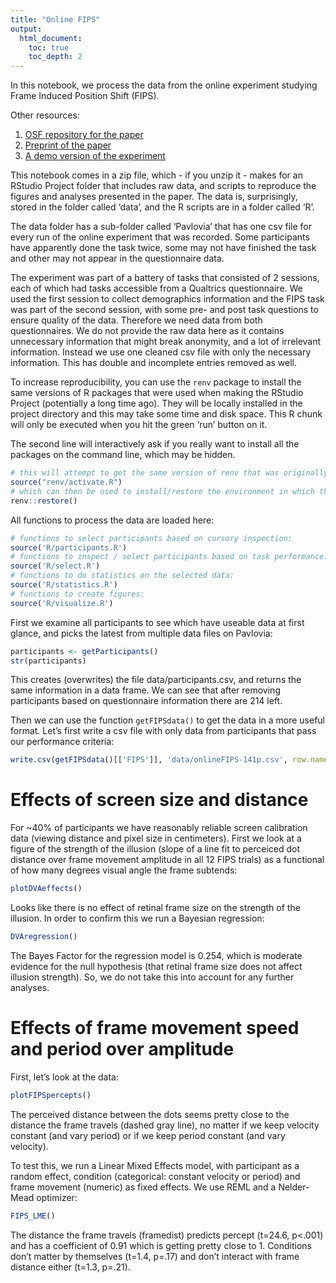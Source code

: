 ```yaml
---
title: "Online FIPS"
output:
  html_document:
    toc: true
    toc_depth: 2
---
```


In this notebook, we process the data from the online experiment studying Frame Induced Position Shift (FIPS). 

Other resources:

1. [OSF repository for the paper](https://osf.io/y5xrn/)
2. [Preprint of the paper](https://doi.org/10.1101/2021.01.23.427924)
3. [A demo version of the experiment](https://run.pavlovia.org/mthart/pubdemo/html/)

This notebook comes in a zip file, which - if you unzip it - makes for an RStudio Project folder that includes raw data, and scripts to reproduce the figures and analyses presented in the paper. The data is, surprisingly, stored in the folder called 'data', and the R scripts are in a folder called 'R'.

The data folder has a sub-folder called 'Pavlovia' that has one csv file for every run of the online experiment that was recorded. Some participants have apparently done the task twice, some may not have finished the task and other may not appear in the questionnaire data.

The experiment was part of a battery of tasks that consisted of 2 sessions, each of which had tasks accessible from a Qualtrics questionnaire. We used the first session to collect demographics information and the FIPS task was part of the second session, with some pre- and post task questions to ensure quality of the data. Therefore we need data from both questionnaires. We do not provide the raw data here as it contains unnecessary information that might break anonymity, and a lot of irrelevant information. Instead we use one cleaned csv file with only the necessary information. This has double and incomplete entries removed as well.

To increase reproducibility, you can use the `renv` package to install the same versions of R packages that were used when making the RStudio Project (potentially a long time ago). They will be locally installed in the project directory and this may take some time and disk space. This R chunk will only be executed when you hit the green 'run' button on it.

The second line will interactively ask if you really want to install all the packages on the command line, which may be hidden.

```r
# this will attempt to get the same version of renv that was originally used:
source("renv/activate.R")
# which can then be used to install/restore the environment in which the scripts were run initially:
renv::restore()
```

All functions to process the data are loaded here:

```r
# functions to select participants based on cursory inspection:
source('R/participants.R')
# functions to inspect / select participants based on task performance:
source('R/select.R')
# functions to do statistics on the selected data:
source('R/statistics.R')
# functions to create figures:
source('R/visualize.R')
```

First we examine all participants to see which have useable data at first glance, and picks the latest from multiple data files on Pavlovia:

```r
participants <- getParticipants()
str(participants)
```

This creates (overwrites) the file data/participants.csv, and returns the same information in a data frame. We can see that after removing participants based on questionnaire information there are 214 left.

Then we can use the function `getFIPSdata()` to get the data in a more useful format. Let's first write a csv file with only data from participants that pass our performance criteria:

```r
write.csv(getFIPSdata()[['FIPS']], 'data/onlineFIPS-141p.csv', row.names=F)
```

# Effects of screen size and distance

For ~40% of participants we have reasonably reliable screen calibration data (viewing distance and pixel size in centimeters). First we look at a figure of the strength of the illusion (slope of a line fit to perceiced dot distance over frame movement amplitude in all 12 FIPS trials) as a functional of how many degrees visual angle the frame subtends:

```r
plotDVAeffects()
```

Looks like there is no effect of retinal frame size on the strength of the illusion. In order to confirm this we run a Bayesian regression:

```r
DVAregression()
```

The Bayes Factor for the regression model is 0.254, which is moderate evidence for the null hypothesis (that retinal frame size does not affect illusion strength). So, we do not take this into account for any further analyses.

# Effects of frame movement speed and period over amplitude 

First, let's look at the data:

```r
plotFIPSpercepts()
```

The perceived distance between the dots seems pretty close to the distance the frame travels (dashed gray line), no matter if we keep velocity constant (and vary period) or if we keep period constant (and vary velocity).

To test this, we run a Linear Mixed Effects model, with participant as a random effect, condition (categorical: constant velocity or period) and frame movement (numeric) as fixed effects. We use REML and a Nelder-Mead optimizer:

```r
FIPS_LME()
```

The distance the frame travels (framedist) predicts percept (t=24.6, p<.001) and has a coefficient of 0.91 which is getting pretty close to 1. Conditions don't matter by themselves (t=1.4, p=.17) and don't interact with frame distance either (t=1.3, p=.21).

